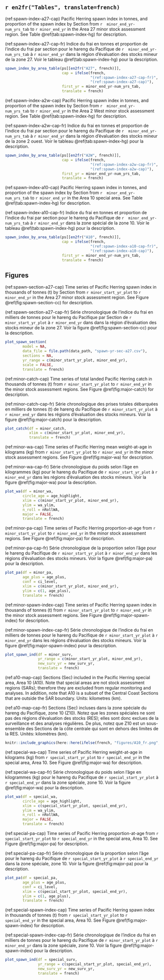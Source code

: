 \afterpage{\clearpage}

\needspace{0.35\textheight}

## `r en2fr("Tables", translate=french)`

(ref:spawn-index-a27-cap) Pacific Herring spawn index in tonnes, and
proportion of the spawn index by Section 
from `r  minor_end_yr-num_yrs_tab` to `r minor_end_yr` in the
Area 27 minor stock assessment region.
See Table \@ref(tab:spawn-index-hg) for description.

(ref:spawn-index-a27-cap-fr) Indice du frai en tonnes et
proportion de l’indice du frai par section pour
le hareng du Pacifique de `r  minor_end_yr-num_yrs_tab` à `r minor_end_yr` dans la
région d’évaluation des stocks mineur de la zone 27.
Voir le tableau \@ref(tab:spawn-index-hg) pour la description.

```r
spawn_index_by_area_table(ps[[en2fr("A27", french)]],
                          cap = ifelse(french,
                                       "(ref:spawn-index-a27-cap-fr)",
                                       "(ref:spawn-index-a27-cap)"),
                          first_yr = minor_end_yr-num_yrs_tab,
                          translate = french)
```

\afterpage{\clearpage}

(ref:spawn-index-a2w-cap) Pacific Herring spawn index in tonnes, and
proportion of the spawn index by Section 
from `r  minor_end_yr-num_yrs_tab` to `r minor_end_yr` in the
Area 2 West minor stock assessment region.
See Table \@ref(tab:spawn-index-hg) for description.

(ref:spawn-index-a2w-cap-fr) Indice du frai en tonnes et
proportion de l’indice du frai par section pour
le hareng du Pacifique de `r  minor_end_yr-num_yrs_tab` à `r minor_end_yr` dans la
région d’évaluation des stocks mineur de la zone 2 ouest.
Voir le tableau \@ref(tab:spawn-index-hg) pour la description.

\needspace{0.35\textheight}

```r
spawn_index_by_area_table(ps[[en2fr("A2W", french)]],
                          cap = ifelse(french,
                                       "(ref:spawn-index-a2w-cap-fr)",
                                       "(ref:spawn-index-a2w-cap)"),
                          first_yr = minor_end_yr-num_yrs_tab,
                          translate = french)
```

(ref:spawn-index-a10-cap) Pacific Herring spawn index in tonnes, and
proportion of the spawn index by Section 
from `r  minor_end_yr-num_yrs_tab` to `r minor_end_yr` in the
Area 10 special area.
See Table \@ref(tab:spawn-index-hg) for description.

(ref:spawn-index-a10-cap-fr) Indice du frai en tonnes et
proportion de l’indice du frai par section pour
le hareng du Pacifique de `r  minor_end_yr-num_yrs_tab` à `r minor_end_yr` dans la
zone spécial de la zone 10.
Voir le tableau \@ref(tab:spawn-index-hg) pour la description.

\needspace{0.35\textheight}

```r
spawn_index_by_area_table(ps[[en2fr("A10", french)]],
                          cap = ifelse(french,
                                       "(ref:spawn-index-a10-cap-fr)",
                                       "(ref:spawn-index-a10-cap)"),
                          first_yr = minor_end_yr-num_yrs_tab,
                          translate = french)
```

\afterpage{\clearpage}

## Figures

(ref:spawn-section-a27-cap) Time series of Pacific Herring spawn index
in thousands of tonnes (t) by Section
from `r minor_start_yr_plot` to `r minor_end_yr` in the
Area 27 minor stock assessment region.
See Figure \@ref(fig:spawn-section-cc) for description.

(ref:spawn-section-a27-cap-fr) Série chronologique de l’indice du frai
en milliers de tonnes pour le hareng du Pacifique par Section de
`r minor_start_yr_plot` à `r minor_end_yr` dans dans la
région d’évaluation des stocks mineur de la zone 27.
Voir la figure \@ref(fig:spawn-section-cc) pour la description.

```r
plot_spawn_section(
        model = NA,
        data_file = file.path(data_path, "spawn-yr-sec-a27.csv"),
        sections = NA,
        yr_range = c(minor_start_yr_plot, minor_end_yr),
        scale = FALSE,
        translate = french)
```

(ref:minor-catch-cap) Time series of total landed Pacific Herring catch
in thousands of tonnes (t) from `r minor_start_yr_plot` to `r minor_end_yr`
in the minor stock assessment regions.
See Figure \@ref(fig:major-catch) for description.

(ref:minor-catch-cap-fr) Série chronologique des prises totales débarquées en
milliers de tonnes (t) de hareng du Pacifique de
`r minor_start_yr_plot` à `r minor_end_yr` dans
les régions d’évaluation des stocks mineurs.
Voir la figure \@ref(fig:major-catch) pour la description.

```r
plot_catch(df = minor_catch,
           xlim = c(minor_start_yr_plot, minor_end_yr),
           translate = french)
```

(ref:minor-wa-cap) Time series of Pacific Herring mean weight-at-age in kilograms (kg)
from `r minor_start_yr_plot` to `r minor_end_yr` in the minor stock assessment regions.
See Figure \@ref(fig:major-wa) for description.

(ref:minor-wa-cap-fr) Série chronologique du poids selon l’âge en kilogrammes (kg)
pour le hareng du Pacifique de `r minor_start_yr_plot` à `r minor_end_yr`
dans les régions d’évaluation des stocks mineurs.
Voir la figure \@ref(fig:major-wa) pour la description.

```r
plot_wa(df = minor_wa,
        circle_age = age_highlight,
        xlim = c(minor_start_yr_plot, minor_end_yr),
        ylim = wa_ylim,
        n_roll = nRollWA,
        major = FALSE,
        translate = french)
```

(ref:minor-pa-cap) Time series of Pacific Herring proportion-at-age from
`r minor_start_yr_plot` to `r minor_end_yr` in the minor stock assessment regions.
See Figure \@ref(fig:major-pa) for description.

(ref:minor-pa-cap-fr) Série chronologique de la proportion selon l’âge
pour le hareng du Pacifique de `r minor_start_yr_plot` à `r minor_end_yr`
dans les régions d’évaluation des stocks mineurs.
Voir la figure \@ref(fig:major-pa) pour la description.

```r
plot_pa(df = minor_pa,
        age_plus = age_plus,
        conf = ci_level,
        xlim = c(minor_start_yr_plot, minor_end_yr),
        ylim = c(1, age_plus),
        translate = french)

```

(ref:minor-spawn-index-cap) Time series of Pacific Herring spawn index
in thousands of tonnes (t) from `r minor_start_yr_plot` to `r minor_end_yr`
in the minor stock assessment regions.
See Figure \@ref(fig:major-spawn-index) for description.

(ref:minor-spawn-index-cap-fr) Série chronologique de l’indice du frai en milliers
de tonnes pour le hareng du Pacifique de `r minor_start_yr_plot` à `r minor_end_yr`
dans les régions d’évaluation des stocks mineurs.
Voir la figure \@ref(fig:major-spawn-index) pour la description.

```r
plot_spawn_ind(df = minor_surv,
               yr_range = c(minor_start_yr_plot, minor_end_yr),
               new_surv_yr = new_surv_yr,
               translate = french)
```

(ref:a10-map-cap) Sections (Sec) included in the Pacific Herring special area,
Area 10 (A10).
Note that special areas are not stock assessment regions (SARs);
therefore they are excluded from regular monitoring and analyses.
In addition, note that A10 is a subset of the Central Coast Sections that are
outside the SAR boundary.
Units: kilometres (km).

(ref:a10-map-cap-fr) Sections (Sec) incluses dans la zone spéciale
du hareng du Pacifique, zone 10 (Z10).
Notez que les zones spéciales ne sont pas des régions d'évaluation des stocks (RES);
elles sont donc exclues de la surveillance et des analyses régulières.
De plus, notez que Z10 est un sous-ensemble des Sections de la côte centrale
qui sont en dehors des limites de la RES.
Unités: kilomètres (km).

```r
knitr::include_graphics(here::here(ifelse(french, "figures/A10_fr.png", "figures/A10.png")))
```

<!-- (ref:special-catch-cap) Time series of total landed Pacific Herring catch in -->
<!-- thousands of tonnes (t) from `r special_start_yr_plot` to `r special_end_yr` -->
<!-- in the special area, Area 10. -->
<!-- See Figure \@ref(fig:major-catch) for description. -->

<!-- (ref:special-catch-cap-fr) Série chronologique des prises totales débarquées -->
<!-- en milliers de tonnes (t) de hareng du Pacifique de -->
<!-- `r special_start_yr_plot` à `r special_end_yr` -->
<!-- dans la zone spéciale, zone 10. -->
<!-- Voir la figure \@ref(fig:major-catch) pour la description. -->

<!-- ```{r special-catch, fig.asp = 0.7, fig.cap = ifelse(french, "(ref:special-catch-cap-fr)", "(ref:special-catch-cap)"), fig.width = 3.25, out.width = ".55\\linewidth"} -->
<!-- plot_catch(df = special_catch, -->
<!--            xlim = c(special_start_yr_plot, special_end_yr), -->
<!--            translate = french) -->
<!-- ``` -->

(ref:special-wa-cap) Time series of Pacific Herring weight-at-age in kilograms (kg)
from `r special_start_yr_plot` to `r special_end_yr`
in the special area, Area 10.
See Figure \@ref(fig:major-wa) for description.

(ref:special-wa-cap-fr) Série chronologique du poids selon l’âge en kilogrammes (kg)
pour le hareng du Pacifique de `r special_start_yr_plot` à `r special_end_yr`
dans la zone spéciale, zone 10.
Voir la figure \@ref(fig:major-wa) pour la description.

```r
plot_wa(df = special_wa,
        circle_age = age_highlight,
        xlim = c(special_start_yr_plot, special_end_yr),
        ylim = wa_ylim,
        n_roll = nRollWA,
        major = FALSE,
        translate = french)
```

(ref:special-pa-cap) Time series of Pacific Herring proportion-at-age
from `r special_start_yr_plot` to `r special_end_yr`
in the special area, Area 10.
See Figure \@ref(fig:major-pa) for description.

(ref:special-pa-cap-fr) Série chronologique de la proportion selon l’âge
pour le hareng du Pacifique de `r special_start_yr_plot` à `r special_end_yr`
dans la zone spéciale, zone 10.
Voir la figure \@ref(fig:major-pa) pour la description.

```r
plot_pa(df = special_pa,
        age_plus = age_plus,
        conf = ci_level,
        xlim = c(special_start_yr_plot, special_end_yr),
        ylim = c(1, age_plus),
        translate = french)

```

(ref:special-spawn-index-cap) Time series of Pacific Herring spawn index in
thousands of tonnes (t) from `r special_start_yr_plot` to `r special_end_yr`
in the special area, Area 10.
See Figure \@ref(fig:major-spawn-index) for description.

(ref:special-spawn-index-cap-fr) Série chronologique de l’indice du frai en milliers
de tonnes pour le hareng du Pacifique de `r minor_start_yr_plot` à `r minor_end_yr`
dans la zone spéciale, zone 10.
Voir la figure \@ref(fig:major-spawn-index) pour la description.

```r
plot_spawn_ind(df = special_surv,
               yr_range = c(special_start_yr_plot, special_end_yr),
               new_surv_yr = new_surv_yr,
               translate = french)
```

\afterpage{\clearpage}
